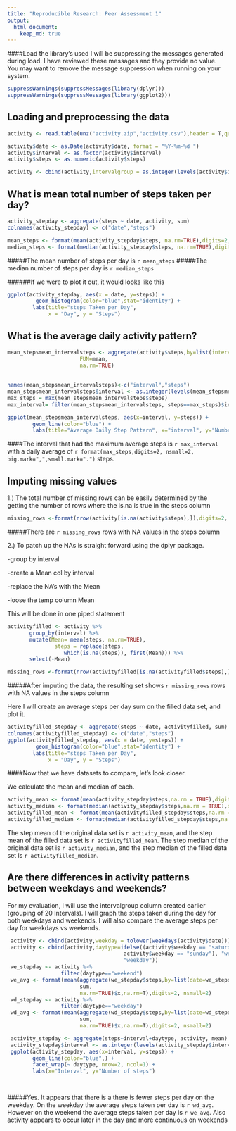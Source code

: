 ```yaml
---
title: "Reproducible Research: Peer Assessment 1"
output: 
  html_document:
    keep_md: true
---
```



####Load the library's used
I will be suppressing the messages generated during load. I have reviewed these messages and they provide no value. You may want to remove the message suppression when running on your system.
```r
suppressWarnings(suppressMessages(library(dplyr)))
suppressWarnings(suppressMessages(library(ggplot2)))
```

## Loading and preprocessing the data
```r

activity <- read.table(unz("activity.zip","activity.csv"),header = T,quote="\"", sep=",",na.strings = NA)
```

```r

activity$date <- as.Date(activity$date, format = "%Y-%m-%d ")
activity$interval <- as.factor(activity$interval)
activity$steps <- as.numeric(activity$steps)

activity <- cbind(activity,intervalgroup = as.integer(levels(activity$interval)) %/% 12)

```



## What is mean total number of steps taken per day?
```r
activity_stepday <- aggregate(steps ~ date, activity, sum)
colnames(activity_stepday) <- c("date","steps")

mean_steps <- format(mean(activity_stepday$steps, na.rm=TRUE),digits=2, nsmall=2, big.mark=",",small.mark=".")
median_steps <- format(median(activity_stepday$steps, na.rm=TRUE),digits=2, nsmall=2, big.mark=",",small.mark=".")

```
#####The mean number of steps per day is `r mean_steps`
#####The median number of steps per day is `r median_steps`

######If we were to plot it out, it would looks like this
```r
ggplot(activity_stepday, aes(x = date, y=steps)) + 
         geom_histogram(color="blue",stat="identity") +
        labs(title="steps Taken per Day", 
             x = "Day", y = "Steps") 
```

## What is the average daily activity pattern?
```r
mean_stepsmean_intervalsteps <- aggregate(activity$steps,by=list(interval=activity$interval), 
                       FUN=mean, 
                       na.rm=TRUE)
                     
                       
names(mean_stepsmean_intervalsteps)<-c("interval","steps")
mean_stepsmean_intervalsteps$interval <- as.integer(levels(mean_stepsmean_intervalsteps$interval)[mean_stepsmean_intervalsteps$interval])
max_steps = max(mean_stepsmean_intervalsteps$steps)
max_interval= filter(mean_stepsmean_intervalsteps, steps==max_steps)$interval

ggplot(mean_stepsmean_intervalsteps, aes(x=interval, y=steps)) +   
        geom_line(color="blue") +  
        labs(title="Average Daily Step Pattern", x="interval", y="Number of steps")

```

####The interval that had the maximum average steps is `r max_interval` with a daily average of `r format(max_steps,digits=2, nsmall=2, big.mark=",",small.mark=".")` steps.

## Imputing missing values

1.) The total number of missing rows can be easily determined by the getting the number of rows where the is.na is true in the steps column
```r
missing_rows <-format(nrow(activity[is.na(activity$steps),]),digits=2, nsmall=2, big.mark=",",small.mark=".")
```

#####There are `r missing_rows` rows with NA values in the steps column

2.) To patch up the NAs is straight forward using the dplyr package. 

-group by interval 

-create a Mean col by interval 

-replace the NA's with the Mean 

-loose the temp column Mean 

This will be done in one piped statement

```r
activityfilled <- activity %>%
       group_by(interval) %>%
       mutate(Mean= mean(steps, na.rm=TRUE), 
               steps = replace(steps, 
                  which(is.na(steps)), first(Mean))) %>%
       select(-Mean)
```


```r
missing_rows <-format(nrow(activityfilled[is.na(activityfilled$steps),]),digits=2, nsmall=2, big.mark=",",small.mark=".")
```

#####After imputing the data, the resulting set shows `r missing_rows` rows with NA values in the steps column


Here I will create an average steps per day sum on the filled data set, and plot it.

```r
activityfilled_stepday <- aggregate(steps ~ date, activityfilled, sum)
colnames(activityfilled_stepday) <- c("date","steps")
ggplot(activityfilled_stepday, aes(x = date, y=steps)) + 
         geom_histogram(color="blue",stat="identity") +
        labs(title="steps Taken per Day", 
             x = "Day", y = "Steps") 
```


####Now that we have datasets to compare, let's look closer.


We calculate the mean and median of each. 

```r
activity_mean <- format(mean(activity_stepday$steps,na.rm = TRUE),digits=2, nsmall=2, big.mark=",",small.mark=".")
activity_median <- format(median(activity_stepday$steps,na.rm = TRUE),digits=2, nsmall=2, big.mark=",",small.mark=".")
activityfilled_mean <- format(mean(activityfilled_stepday$steps,na.rm = TRUE),digits=2, nsmall=2, big.mark=",",small.mark=".")
activityfilled_median <- format(median(activityfilled_stepday$steps,na.rm = TRUE),digits=2, nsmall=2, big.mark=",",small.mark=".")
```

The step mean of the original data set is `r activity_mean`, and the step mean of the filled data set is `r activityfilled_mean`.
The step median of the original data set is `r activity_median`, and the step median of the filled data set is `r activityfilled_median`.

## Are there differences in activity patterns between weekdays and weekends?
For my evaluation, I will use the intervalgroup column created earlier (grouping of 20 Intervals). I will graph the steps taken during the day for both weekdays and weekends. I will also compare the average steps per day for weekdays vs weekends. 

```r
 activity <- cbind(activity,weekday = tolower(weekdays(activity$date)))
 activity <- cbind(activity,daytype=ifelse((activity$weekday == "saturday" | 
                                     activity$weekday == "sunday"), "weekend", 
                                     "weekday"))
 we_stepday <- activity %>%
                 filter(daytype=="weekend")
 we_avg <- format(mean(aggregate(we_stepday$steps,by=list(date=we_stepday$date), 
                       sum, 
                       na.rm=TRUE)$x,na.rm=T),digits=2, nsmall=2)
 wd_stepday <- activity %>%
                 filter(daytype=="weekday")
 wd_avg <- format(mean(aggregate(wd_stepday$steps,by=list(date=wd_stepday$date), 
                       sum, 
                       na.rm=TRUE)$x,na.rm=T),digits=2, nsmall=2)

 activity_stepday <- aggregate(steps~interval+daytype, activity, mean)
 activity_stepday$interval <- as.integer(levels(activity_stepday$interval))
 ggplot(activity_stepday, aes(x=interval, y=steps)) + 
        geom_line(color="blue",) +
        facet_wrap(~ daytype, nrow=2, ncol=1) +
        labs(x="Interval", y="Number of steps") 

 
```       

#####Yes. It appears that there is a there is fewer steps per day on the weekday. On the weekday the average steps taken per day is `r wd_avg`. However on the weekend the average steps taken per day is `r we_avg`. Also activity appears to occur later in the day and more continuous on weekends       
       
